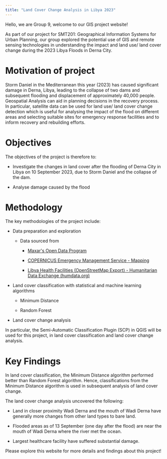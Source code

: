 ```yaml
---
title: "Land Cover Change Analysis in Libya 2023"
---
```


Hello, we are Group 9, welcome to our GIS project website!

As part of our project for SMT201: Geographical Information Systems for Urban Planning, our group explored the potential use of GIS and remote sensing technologies in understanding the impact and land use/ land cover change during the 2023 Libya Floods in Derna City.

# Motivation of project

Storm Daniel in the Mediterranean this year (2023) has caused significant damage in Derna, Libya, leading to the collapse of two dams and subsequent flooding and displacement of approximately 40,000 people. Geospatial Analysis can aid in planning decisions in the recovery process. In particular, satellite data can be used for land use/ land cover change detection which is useful for analysing the impact of the flood on different areas and selecting suitable sites for emergency response facilities and to inform recovery and rebuilding efforts.

# Objectives

The objectives of the project is therefore to:

-   Investigate the changes in land cover after the flooding of Derna City in Libya on 10 September 2023, due to Storm Daniel and the collapse of the dam.

-   Analyse damage caused by the flood

# Methodology

The key methodologies of the project include:

-   Data preparation and exploration

    -   Data sourced from

        -   [Maxar\'s Open Data Program](https://www.maxar.com/open-data/libya-floods-0923)

        -   [COPERNICUS Emergency Management Service - Mapping](https://rapidmapping.emergency.copernicus.eu/EMSR696/download)

        -   [Libya Health Facilities (OpenStreetMap Export) - Humanitarian Data Exchange (humdata.org)](https://data.humdata.org/dataset/hotosm_lby_health_facilities)

-   Land cover classification with statistical and machine learning algorithms

    -   Minimum Distance

    -   Random Forest

-   Land cover change analysis

In particular, the Semi-Automatic Classification Plugin (SCP) in QGIS will be used for this project, in land cover classification and land cover change analysis.

# Key Findings

In land cover classification, the Minimum Distance algorithm performed better than Random Forest algorithm. Hence, classifications from the Minimum Distance algorithm is used in subsequent analysis of land cover change.

The land cover change analysis uncovered the following:

-   Land in closer proximity Wadi Derna and the mouth of Wadi Derna have generally more changes from other land types to bare land.

-   Flooded areas as of 13 September (one day after the flood) are near the mouth of Wadi Derna where the river met the ocean.

-   Largest healthcare facility have suffered substantial damage.

Please explore this website for more details and findings about this project!
